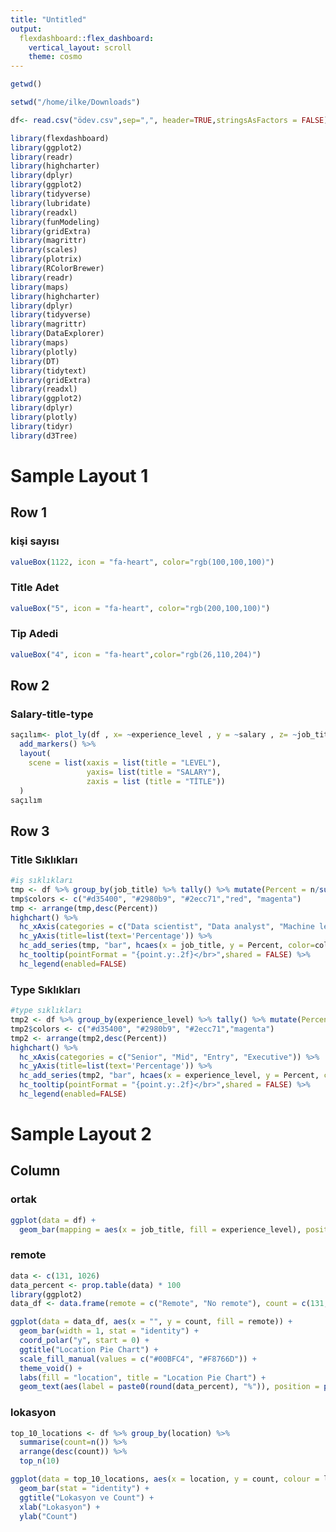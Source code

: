 ```yaml
---
title: "Untitled"
output: 
  flexdashboard::flex_dashboard:
    vertical_layout: scroll
    theme: cosmo
---
```


```r
getwd()

setwd("/home/ilke/Downloads")

df<- read.csv("ödev.csv",sep=",", header=TRUE,stringsAsFactors = FALSE)
```


```r
library(flexdashboard)
library(ggplot2)
library(readr)
library(highcharter)
library(dplyr)
library(ggplot2)
library(tidyverse)
library(lubridate)
library(readxl)
library(funModeling)
library(gridExtra)
library(magrittr)
library(scales)
library(plotrix)
library(RColorBrewer)
library(readr)
library(maps)
library(highcharter)
library(dplyr)
library(tidyverse)
library(magrittr)
library(DataExplorer)
library(maps)
library(plotly)
library(DT)
library(tidytext)
library(gridExtra)
library(readxl)
library(ggplot2)
library(dplyr)
library(plotly)
library(tidyr)
library(d3Tree)
```






Sample Layout 1 {data-orientation=rows data-icon="fa-bar-chart"}
=====================================

## Row 1 {data-height=110}

### kişi sayısı

```r
valueBox(1122, icon = "fa-heart", color="rgb(100,100,100)")
```
### Title Adet

```r
valueBox("5", icon = "fa-heart", color="rgb(200,100,100)")
```
### Tip Adedi

```r
valueBox("4", icon = "fa-heart",color="rgb(26,110,204)")
```

## Row 2 {data-height=400}  

### Salary-title-type

```r
saçılım<- plot_ly(df , x= ~experience_level , y = ~salary , z= ~job_title , color = ~job_title , text = ~salary ) %>%
  add_markers() %>%
  layout(
    scene = list(xaxis = list(title = "LEVEL"),
                 yaxis= list(title = "SALARY"),
                 zaxis = list (title = "TİTLE"))
  )
saçılım
```


    

## Row 3 {data-height=250}  

### Title Sıklıkları

```r
#iş sıklıkları
tmp <- df %>% group_by(job_title) %>% tally() %>% mutate(Percent = n/sum(n))
tmp$colors <- c("#d35400", "#2980b9", "#2ecc71","red", "magenta")
tmp <- arrange(tmp,desc(Percent))
highchart() %>% 
  hc_xAxis(categories = c("Data scientist", "Data analyst", "Machine learning", "Big data", "ML Ops")) %>%
  hc_yAxis(title=list(text='Percentage')) %>%
  hc_add_series(tmp, "bar", hcaes(x = job_title, y = Percent, color=colors)) %>% 
  hc_tooltip(pointFormat = "{point.y:.2f}</br>",shared = FALSE) %>% 
  hc_legend(enabled=FALSE)
```

### Type Sıklıkları

```r
#type sıklıkları
tmp2 <- df %>% group_by(experience_level) %>% tally() %>% mutate(Percent = n/sum(n))
tmp2$colors <- c("#d35400", "#2980b9", "#2ecc71","magenta")
tmp2 <- arrange(tmp2,desc(Percent))
highchart() %>% 
  hc_xAxis(categories = c("Senior", "Mid", "Entry", "Executive")) %>%
  hc_yAxis(title=list(text='Percentage')) %>%
  hc_add_series(tmp2, "bar", hcaes(x = experience_level, y = Percent, color=colors)) %>% 
  hc_tooltip(pointFormat = "{point.y:.2f}</br>",shared = FALSE) %>% 
  hc_legend(enabled=FALSE)

```
Sample Layout 2 {data-icon="fa-area-chart"}
=====================================  


Column {data-width=250}
-------------------------------------

### ortak
```r
ggplot(data = df) + 
  geom_bar(mapping = aes(x = job_title, fill = experience_level), position = "dodge")
```

### remote
```r
data <- c(131, 1026)
data_percent <- prop.table(data) * 100
library(ggplot2)
data_df <- data.frame(remote = c("Remote", "No remote"), count = c(131, 1026))

ggplot(data = data_df, aes(x = "", y = count, fill = remote)) + 
  geom_bar(width = 1, stat = "identity") + 
  coord_polar("y", start = 0) + 
  ggtitle("Location Pie Chart") +
  scale_fill_manual(values = c("#00BFC4", "#F8766D")) +
  theme_void() + 
  labs(fill = "location", title = "Location Pie Chart") +
  geom_text(aes(label = paste0(round(data_percent), "%")), position = position_stack(vjust = 0.5))
```

### lokasyon
```r
top_10_locations <- df %>% group_by(location) %>% 
  summarise(count=n()) %>% 
  arrange(desc(count)) %>% 
  top_n(10)

ggplot(data = top_10_locations, aes(x = location, y = count, colour = location)) +
  geom_bar(stat = "identity") +
  ggtitle("Lokasyon ve Count") +
  xlab("Lokasyon") +
  ylab("Count")
```

